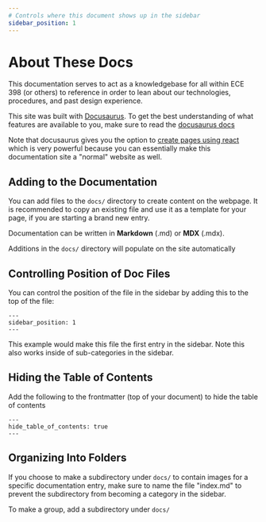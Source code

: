---
# Controls where this document shows up in the sidebar
sidebar_position: 1
---
# About These Docs

This documentation serves to act as a knowledgebase for all within 
ECE 398 (or others) to reference in order to lean about our technologies,
procedures, and past design experience.

This site was built with [Docusaurus](https://docusaurus.io/). To get the best
understanding of what features are available to you, make sure to read the 
[docusaurus docs](https://docusaurus.io/docs/docs-introduction)

Note that docusaurus gives you the option to [create pages using react](https://docusaurus.io/docs/creating-pages#add-a-react-page)
which is very powerful because you can essentially make this documentation site a "normal" website
as well.

## Adding to the Documentation

You can add files to the `docs/` directory to 
create content on the webpage. It is recommended to
copy an existing file and use it as a template for your page, if you are starting a 
brand new entry. 

Documentation can be written in **Markdown** (.md) or **MDX** (.mdx). 

Additions in the `docs/` directory will populate on the site automatically

## Controlling Position of Doc Files

You can control the position of the file in the sidebar by adding this
to the top of the file:

```
---
sidebar_position: 1
---
```

This example would make this file the first entry in the sidebar. Note this
also works inside of sub-categories in the sidebar.

## Hiding the Table of Contents

Add the following to the frontmatter (top of your document) to hide the table
of contents

```
---
hide_table_of_contents: true
---
```

## Organizing Into Folders

If you choose to make a subdirectory under `docs/` to contain images for a specific
documentation entry, make sure to name the file "index.md" to prevent the subdirectory
from becoming a category in the sidebar.

To make a group, add a subdirectory under `docs/`